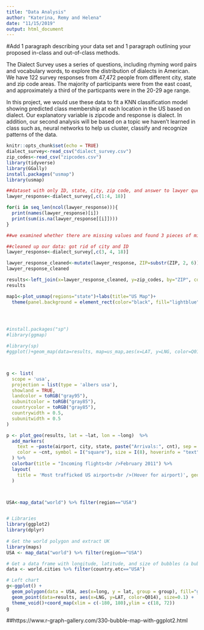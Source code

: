 ```yaml
---
title: "Data Analysis"
author: "Katerina, Remy and Helena"
date: "11/15/2019"
output: html_document
---
```

#Add 1 paragraph describing your data set and 1 paragraph outlining your proposed in-class and out-of-class methods.

The Dialect Survey uses a series of questions, including rhyming word pairs and vocabulary words, to explore the distribution of dialects in American. We have 122 survey responses from 47,472 people from different city, state and zip code areas. The majority of participants were from the east coast, and approximately a third of the particpants were in the 20-29 age range.

In this project, we would use these data to fit a KNN classification model showing predicted class membership at each location in the US based on dialect. Our explanatory variable is zipcode and response is dialect. In addition, our second analysis will be based on a topic we haven't learned in class such as, neural networks to help us cluster, classify and recognize patterns of the data.  

```r
knitr::opts_chunk$set(echo = TRUE)
dialect_survey<-read_csv("dialect_survey.csv")
zip_codes<-read_csv("zipcodes.csv")
library(tidyverse)
library(GGally)
install.packages("usmap")
library(usmap)

##dataset with only ID, state, city, zip code, and answer to lawyer question
lawyer_response<-dialect_survey[,c(1:4, 18)]

for(i in seq_len(ncol(lawyer_response))){
  print(names(lawyer_response)[i])
  print(sum(is.na(lawyer_response[[i]])))
}

##we examined whether there are missing values and found 3 pieces of missing data for state, and 537 for city. However, there are no missing data values for zip code. We will use zip code as our explanatory variable.

##cleaned up our data: got rid of city and ID
lawyer_response<-dialect_survey[,c(3, 4, 18)]

lawyer_response_cleaned<-mutate(lawyer_response, ZIP=substr(ZIP, 2, 6))
lawyer_response_cleaned

results<-left_join(x=lawyer_response_cleaned, y=zip_codes, by="ZIP", copy=FALSE)
results

map1<-plot_usmap(regions="state")+labs(title="US Map")+
  theme(panel.background = element_rect(color="black", fill="lightblue"))+geom_point(data=results, aes(x=LNG, y=LAT, fill=Q014), size=0.1)


                                                                                     #install.packages("ggmap")

#install.packages("sp")
#library(ggmap)

#library(sp)
#ggplot()+geom_map(data=results, map=us_map,aes(x=LAT, y=LNG, color=Q014),size=0.1, #color="red")+geom_point(data=results, aes (x=LAT, y=LNG), size=0.1, #color="steelblue")+coord_equal()+ggthemes::theme_map()



g <- list(
  scope = 'usa',
  projection = list(type = 'albers usa'),
  showland = TRUE,
  landcolor = toRGB("gray95"),
  subunitcolor = toRGB("gray85"),
  countrycolor = toRGB("gray85"),
  countrywidth = 0.5,
  subunitwidth = 0.5
)

p <- plot_geo(results, lat = ~lat, lon = ~long)  %>%
  add_markers(
    text = ~paste(airport, city, state, paste("Arrivals:", cnt), sep = "<br />"),
    color = ~cnt, symbol = I("square"), size = I(8), hoverinfo = "text"
  ) %>%
  colorbar(title = "Incoming flights<br />February 2011") %>%
  layout(
    title = 'Most trafficked US airports<br />(Hover for airport)', geo = g
  )



USA<-map_data("world") %>% filter(region=="USA")


# Libraries
library(ggplot2)
library(dplyr)
 
# Get the world polygon and extract UK
library(maps)
USA <- map_data("world") %>% filter(region=="USA")

# Get a data frame with longitude, latitude, and size of bubbles (a bubble = a city)
data <- world.cities %>% filter(country.etc=="USA")

# Left chart
g<-ggplot() +
  geom_polygon(data = USA, aes(x=long, y = lat, group = group), fill="grey") +
  geom_point(data=results, aes(x=LNG, y=LAT, color=Q014), size=0.1) +
  theme_void()+coord_map(xlim = c(-180, 180),ylim = c(18, 72))
g
```

##https://www.r-graph-gallery.com/330-bubble-map-with-ggplot2.html
